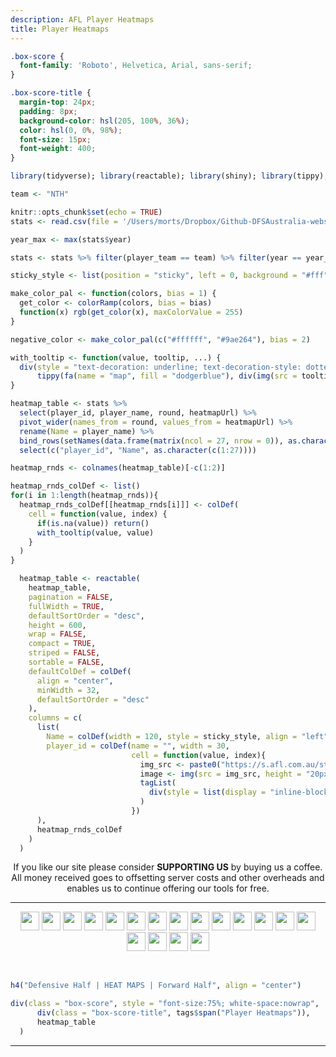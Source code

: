```yaml
---
description: AFL Player Heatmaps
title: Player Heatmaps
---
```


```css
.box-score {
  font-family: 'Roboto', Helvetica, Arial, sans-serif;
}

.box-score-title {
  margin-top: 24px;
  padding: 8px;
  background-color: hsl(205, 100%, 36%);
  color: hsl(0, 0%, 98%);
  font-size: 15px;
  font-weight: 400;
}

```

```r
library(tidyverse); library(reactable); library(shiny); library(tippy); library(fontawesome)

team <- "NTH"

knitr::opts_chunk$set(echo = TRUE)
stats <- read.csv(file = '/Users/morts/Dropbox/Github-DFSAustralia-website/database/database-files/afl-database-2022.csv', stringsAsFactors = FALSE)

year_max <- max(stats$year)

stats <- stats %>% filter(player_team == team) %>% filter(year == year_max)

sticky_style <- list(position = "sticky", left = 0, background = "#fff", zIndex = 1, borderRight = "1px solid #eee")

make_color_pal <- function(colors, bias = 1) {
  get_color <- colorRamp(colors, bias = bias)
  function(x) rgb(get_color(x), maxColorValue = 255)
}

negative_color <- make_color_pal(c("#ffffff", "#9ae264"), bias = 2)

with_tooltip <- function(value, tooltip, ...) {
  div(style = "text-decoration: underline; text-decoration-style: dotted; cursor: zoom-in",
      tippy(fa(name = "map", fill = "dodgerblue"), div(img(src = tooltip, width = "100%", alt = "")), ...))
}

heatmap_table <- stats %>%
  select(player_id, player_name, round, heatmapUrl) %>%
  pivot_wider(names_from = round, values_from = heatmapUrl) %>%
  rename(Name = player_name) %>%
  bind_rows(setNames(data.frame(matrix(ncol = 27, nrow = 0)), as.character(c(1:27))) %>% mutate(across(everything(), as.character))) %>%
  select(c("player_id", "Name", as.character(c(1:27))))

heatmap_rnds <- colnames(heatmap_table)[-c(1:2)]

heatmap_rnds_colDef <- list()
for(i in 1:length(heatmap_rnds)){
  heatmap_rnds_colDef[[heatmap_rnds[i]]] <- colDef(
    cell = function(value, index) {
      if(is.na(value)) return()
      with_tooltip(value, value)
    }
  )
}

  heatmap_table <- reactable(
    heatmap_table,
    pagination = FALSE,
    fullWidth = TRUE,
    defaultSortOrder = "desc",
    height = 600,
    wrap = FALSE,
    compact = TRUE,
    striped = FALSE,
    sortable = FALSE,
    defaultColDef = colDef(
      align = "center",
      minWidth = 32,
      defaultSortOrder = "desc"
    ),
    columns = c(
      list(
        Name = colDef(width = 120, style = sticky_style, align = "left", headerStyle = sticky_style),
        player_id = colDef(name = "", width = 30,
                           cell = function(value, index){
                             img_src <- paste0("https://s.afl.com.au/staticfile/AFL%20Tenant/AFL/Players/ChampIDImages/XLarge2022/", sub("CD_I", "", heatmap_table$player_id[index]), ".png?i10c=img.resize(width:108)")
                             image <- img(src = img_src, height = "20px", alt = "")
                             tagList(
                               div(style = list(display = "inline-block", width = "30px"), image),
                             )
                           })
      ),
      heatmap_rnds_colDef
    )
  )

```

<center>
If you like our site please consider **SUPPORTING US** by buying us a coffee. All money received goes to offsetting server costs and other overheads and enables us to continue offering our tools for free.

<script type='text/javascript' src='https://storage.ko-fi.com/cdn/widget/Widget_2.js'></script><script type='text/javascript'>kofiwidget2.init('Shout us a Coffee', '#29abe0', 'E1E8C5INN');kofiwidget2.draw();</script> 
</center>

---

<p align="center">
[![](https://www.zerohanger.com/images/team-flags/adelaide-crows.png){height=30px style="margin-bottom: 3px"}](https://www.dfsaustralia.com/afl-heatmaps-ade/) [![](https://www.zerohanger.com/images/team-flags/brisbane-lions.png){height=30px style="margin-bottom: 3px"}](https://www.dfsaustralia.com/afl-heatmaps-brl/) [![](https://www.zerohanger.com/images/team-flags/carlton-blues.png){height=30px style="margin-bottom: 3px"}](https://www.dfsaustralia.com/afl-heatmaps-car/) [![](https://www.zerohanger.com/images/team-flags/collingwood-magpies.png){height=30px style="margin-bottom: 3px"}](https://www.dfsaustralia.com/afl-heatmaps-col/) [![](https://www.zerohanger.com/images/team-flags/essendon-bombers.png){height=30px style="margin-bottom: 3px"}](https://www.dfsaustralia.com/afl-heatmaps-ess/) [![](https://www.zerohanger.com/images/team-flags/fremantle-dockers.png){height=30px style="margin-bottom: 3px"}](https://www.dfsaustralia.com/afl-heatmaps-fre/) [![](https://www.zerohanger.com/images/team-flags/gold-coast-suns.png){height=30px style="margin-bottom: 3px"}](https://www.dfsaustralia.com/afl-heatmaps-gcs/) [![](https://www.zerohanger.com/images/team-flags/geelong-cats.png){height=30px style="margin-bottom: 3px"}](https://www.dfsaustralia.com/afl-heatmaps-gee/) [![](https://www.zerohanger.com/images/team-flags/gws-giants.png){height=30px style="margin-bottom: 3px"}](https://www.dfsaustralia.com/afl-heatmaps-gws/) [![](https://www.zerohanger.com/images/team-flags/hawthorn-hawks.png){height=30px style="margin-bottom: 3px"}](https://www.dfsaustralia.com/afl-heatmaps-haw/) [![](https://www.zerohanger.com/images/team-flags/melbourne-demons.png){height=30px style="margin-bottom: 3px"}](https://www.dfsaustralia.com/afl-heatmaps-mel/) [![](https://www.zerohanger.com/images/team-flags/north-melbourne-kangaroos.png){height=30px style="margin-bottom: 3px"}](https://www.dfsaustralia.com/afl-heatmaps-nth/) [![](https://www.zerohanger.com/images/team-flags/port-adelaide-power.png){height=30px style="margin-bottom: 3px"}](https://www.dfsaustralia.com/afl-heatmaps-pta/) [![](https://www.zerohanger.com/images/team-flags/richmond-tigers.png){height=30px style="margin-bottom: 3px"}](https://www.dfsaustralia.com/afl-heatmaps-ric/) [![](https://www.zerohanger.com/images/team-flags/st-kilda-saints.png){height=30px style="margin-bottom: 3px"}](https://www.dfsaustralia.com/afl-heatmaps-stk/) [![](https://www.zerohanger.com/images/team-flags/sydney-swans.png){height=30px style="margin-bottom: 3px"}](https://www.dfsaustralia.com/afl-heatmaps-syd/) [![](https://www.zerohanger.com/images/team-flags/western-bulldogs.png){height=30px style="margin-bottom: 3px"}](https://www.dfsaustralia.com/afl-heatmaps-wbd/) [![](https://www.zerohanger.com/images/team-flags/west-coast-eagles.png){height=30px style="margin-bottom: 3px"}](https://www.dfsaustralia.com/afl-heatmaps-wce/)
</p>

<br />

```r

h4("Defensive Half | HEAT MAPS | Forward Half", align = "center")

div(class = "box-score", style = "font-size:75%; white-space:nowrap",
      div(class = "box-score-title", tags$span("Player Heatmaps")),
      heatmap_table
  )
```

---